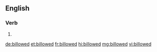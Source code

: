 ==English==

===Verb===
{{head|en|verb form}}

# {{en-past of|billow}}

[[de:billowed]]
[[et:billowed]]
[[fr:billowed]]
[[hi:billowed]]
[[mg:billowed]]
[[vi:billowed]]